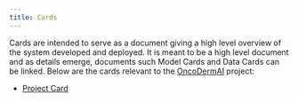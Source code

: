 ```yaml
---
title: Cards
---
```


Cards are intended to serve as a document giving a high level overview of the system developed and deployed. It is meant to be a high level document and as details emerge, documents such Model Cards and Data Cards can be linked. Below are the cards relevant to the [OncoDermAI](../index.qmd) project:

- [Project Card](./project-card.ipynb)